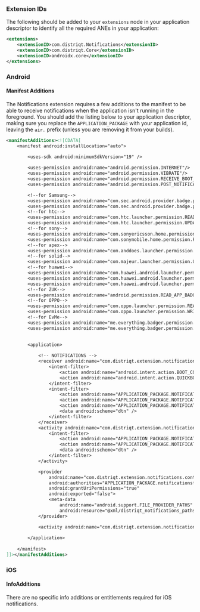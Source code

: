 
### Extension IDs

The following should be added to your `extensions` node in your application descriptor to identify all the required ANEs in your application:

```xml
<extensions>
    <extensionID>com.distriqt.Notifications</extensionID>
    <extensionID>com.distriqt.Core</extensionID>
    <extensionID>androidx.core</extensionID>
</extensions>
```



### Android

#### Manifest Additions

The Notifications extension requires a few additions to the manifest to be able to receive notifications when the application isn't running in the foreground. You should add the listing below to your application descriptor, making sure you replace the `APPLICATION_PACKAGE` with your application id, leaving the `air.` prefix (unless you are removing it from your builds).


```xml
<manifestAdditions><![CDATA[
	<manifest android:installLocation="auto">

		<uses-sdk android:minimumSdkVersion="19" />
		
		<uses-permission android:name="android.permission.INTERNET"/>
		<uses-permission android:name="android.permission.VIBRATE"/>
		<uses-permission android:name="android.permission.RECEIVE_BOOT_COMPLETED" />
		<uses-permission android:name="android.permission.POST_NOTIFICATIONS"/>

		<!--for Samsung-->
		<uses-permission android:name="com.sec.android.provider.badge.permission.READ"/>
		<uses-permission android:name="com.sec.android.provider.badge.permission.WRITE"/>
		<!--for htc-->
		<uses-permission android:name="com.htc.launcher.permission.READ_SETTINGS"/>
		<uses-permission android:name="com.htc.launcher.permission.UPDATE_SHORTCUT"/>
		<!--for sony-->
		<uses-permission android:name="com.sonyericsson.home.permission.BROADCAST_BADGE"/>
		<uses-permission android:name="com.sonymobile.home.permission.PROVIDER_INSERT_BADGE"/>
		<!--for apex-->
		<uses-permission android:name="com.anddoes.launcher.permission.UPDATE_COUNT"/>
		<!--for solid-->
		<uses-permission android:name="com.majeur.launcher.permission.UPDATE_BADGE"/>
		<!--for huawei-->
		<uses-permission android:name="com.huawei.android.launcher.permission.CHANGE_BADGE"/>
		<uses-permission android:name="com.huawei.android.launcher.permission.READ_SETTINGS"/>
		<uses-permission android:name="com.huawei.android.launcher.permission.WRITE_SETTINGS"/>
		<!--for ZUK-->
		<uses-permission android:name="android.permission.READ_APP_BADGE"/>
		<!--for OPPO-->
		<uses-permission android:name="com.oppo.launcher.permission.READ_SETTINGS"/>
		<uses-permission android:name="com.oppo.launcher.permission.WRITE_SETTINGS"/>
		<!--for EvMe-->
		<uses-permission android:name="me.everything.badger.permission.BADGE_COUNT_READ"/>
		<uses-permission android:name="me.everything.badger.permission.BADGE_COUNT_WRITE"/>
		

		<application>
		
			<!-- NOTIFICATIONS -->
			<receiver android:name="com.distriqt.extension.notifications.notifications.receivers.NotificationReceiver" android:exported="false">
				<intent-filter>
					<action android:name="android.intent.action.BOOT_COMPLETED" />
					<action android:name="android.intent.action.QUICKBOOT_POWERON" />
				</intent-filter>
				<intent-filter>
					<action android:name="APPLICATION_PACKAGE.NOTIFICATION_DELAYED" />
					<action android:name="APPLICATION_PACKAGE.NOTIFICATION_DELETED" />
					<action android:name="APPLICATION_PACKAGE.NOTIFICATION_ACTION" />
					<data android:scheme="dtn" />
				</intent-filter>
			</receiver>
			<activity android:name="com.distriqt.extension.notifications.notifications.NotificationActivity" android:exported="false">
				<intent-filter>
					<action android:name="APPLICATION_PACKAGE.NOTIFICATION_SELECTED" />
					<action android:name="APPLICATION_PACKAGE.NOTIFICATION_ACTION" />
					<data android:scheme="dtn" />
				</intent-filter>
			</activity>

			<provider
				android:name="com.distriqt.extension.notifications.content.FileProvider"
				android:authorities="APPLICATION_PACKAGE.notificationsfileprovider"
				android:grantUriPermissions="true"
				android:exported="false">
				<meta-data 
					android:name="android.support.FILE_PROVIDER_PATHS" 
					android:resource="@xml/distriqt_notifications_paths" />
			</provider>

			<activity android:name="com.distriqt.extension.notifications.permissions.AuthorisationActivity" android:theme="@android:style/Theme.Translucent.NoTitleBar" android:exported="false" />
			
		</application>
		
	</manifest>
]]></manifestAdditions>
```



### iOS

#### InfoAdditions

There are no specific info additions or entitlements required for iOS notifications.

